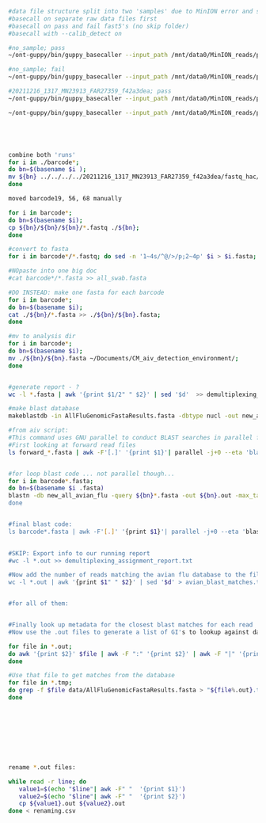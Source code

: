 ```bash
#data file structure split into two 'samples' due to MinION error and stop during sequencing. sample directories labeled '20211216_1317_MN23913_FAR27359_f42a3dea/' and 'no_sample/'
#basecall on separate raw data files first
#basecall on pass and fail fast5's (no skip folder)
#basecall with --calib_detect on

#no_sample; pass
~/ont-guppy/bin/guppy_basecaller --input_path /mnt/data0/MinION_reads/pitesky_avian_samples1_cp/pitesky_avian_samples1/no_sample/20211217_1150_MN23913_FAR27359_a1bdbce7/fast5_pass/ --save_path /mnt/data0/MinION_reads/pitesky_avian_samples1_cp/pitesky_avian_samples1/no_sample/20211217_1150_MN23913_FAR27359_a1bdbce7/fastq_hac_cd --calib_detect --config dna_r10.4_e8.1_hac.cfg -x cuda:0 --num_callers 8

#no_sample; fail
~/ont-guppy/bin/guppy_basecaller --input_path /mnt/data0/MinION_reads/pitesky_avian_samples1_cp/pitesky_avian_samples1/no_sample/20211217_1150_MN23913_FAR27359_a1bdbce7/fast5_fail/ --save_path /mnt/data0/MinION_reads/pitesky_avian_samples1_cp/pitesky_avian_samples1/no_sample/20211217_1150_MN23913_FAR27359_a1bdbce7/fastq_hac_cd --calib_detect --config dna_r10.4_e8.1_hac.cfg -x cuda:0 --num_callers 8

#20211216_1317_MN23913_FAR27359_f42a3dea; pass
~/ont-guppy/bin/guppy_basecaller --input_path /mnt/data0/MinION_reads/pitesky_avian_samples1_cp/pitesky_avian_samples1/20211216_1317_MN23913_FAR27359_f42a3dea/fast5_pass/ --save_path /mnt/data0/MinION_reads/pitesky_avian_samples1_cp/pitesky_avian_samples1/20211216_1317_MN23913_FAR27359_f42a3dea/fastq_hac_cd --calib_detect --config dna_r10.4_e8.1_hac.cfg -x cuda:0 --num_callers 8

~/ont-guppy/bin/guppy_basecaller --input_path /mnt/data0/MinION_reads/pitesky_avian_samples1_cp/pitesky_avian_samples1/20211216_1317_MN23913_FAR27359_f42a3dea/fast5_fail/ --save_path /mnt/data0/MinION_reads/pitesky_avian_samples1_cp/pitesky_avian_samples1/20211216_1317_MN23913_FAR27359_f42a3dea/fastq_hac_cd --calib_detect --config dna_r10.4_e8.1_hac.cfg -x cuda:0 --num_callers 8





combine both 'runs'
for i in ./barcode*;
do bn=$(basename $i );
mv ${bn} ../../../../20211216_1317_MN23913_FAR27359_f42a3dea/fastq_hac/split_demultiplexed_pass/${bn}/${bn}/;
done

moved barcode19, 56, 68 manually

for i in barcode*;
do bn=$(basename $i);
cp ${bn}/${bn}/${bn}/*.fastq ./${bn};
done

#convert to fasta
for i in barcode*/*.fastq; do sed -n '1~4s/^@/>/p;2~4p' $i > $i.fasta; done

#NOpaste into one big doc
#cat barcode*/*.fasta >> all_swab.fasta

#DO INSTEAD: make one fasta for each barcode
for i in barcode*;
do bn=$(basename $i);
cat ./${bn}/*.fasta >> ./${bn}/${bn}.fasta;
done

#mv to analysis dir
for i in barcode*;
do bn=$(basename $i);
mv ./${bn}/${bn}.fasta ~/Documents/CM_aiv_detection_environment/;
done


#generate report - ?
wc -l *.fasta | awk '{print $1/2" " $2}' | sed '$d'  >> demultiplexing_by_sample.txt

#make blast database
makeblastdb -in AllFluGenomicFastaResults.fasta -dbtype nucl -out new_all_avian_flu

#from aiv script:
#This command uses GNU parallel to conduct BLAST searches in parallel for each demultiplexed file
#First looking at forward read files
ls forward_*.fasta | awk -F'[.]' '{print $1}'| parallel -j+0 --eta 'blastn -db all_avian_flu -query {.}.fasta -out {.}.out  -max_target_seqs 1 -outfmt 6'


#for loop blast code ... not parallel though...
for i in barcode*.fasta; 
do bn=$(basename $i .fasta)
blastn -db new_all_avian_flu -query ${bn}*.fasta -out ${bn}.out -max_target_seqs 1 -outfmt 6';
done


#final blast code:
ls barcode*.fasta | awk -F'[.]' '{print $1}'| parallel -j+0 --eta 'blastn -db new_all_avian_flu -query {.}.fasta -out {.}.out  -max_target_seqs 1 -outfmt 6'
 

#SKIP: Export info to our running report
#wc -l *.out >> demultiplexing_assignment_report.txt

#Now add the number of reads matching the avian flu database to the file avian_blast_matches.txt
wc -l *.out | awk '{print $1" " $2}' | sed '$d' > avian_blast_matches.txt


#for all of them:


#Finally look up metadata for the closest blast matches for each read
#Now use the .out files to generate a list of GI's to lookup against database

for file in *.out; 
do awk '{print $2}' $file | awk -F ":" '{print $2}' | awk -F "|" '{print $1}' > ${file%.out}.tmp;
done

#Use that file to get matches from the database
for file in *.tmp; 
do grep -f $file data/AllFluGenomicFastaResults.fasta > "${file%.out}.tab";
done









rename *.out files:

while read -r line; do
   value1=$(echo "$line"| awk -F" "  '{print $1}')
   value2=$(echo "$line"| awk -F" "  '{print $2}')
   cp ${value1}.out ${value2}.out
done < renaming.csv





```
